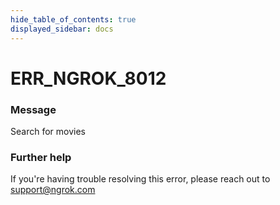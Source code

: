 ```yaml
---
hide_table_of_contents: true
displayed_sidebar: docs
---
```



# ERR_NGROK_8012

### Message

Search for movies

### Further help

If you're having trouble resolving this error, please reach out to [support@ngrok.com](mailto:support@ngrok.com?subject=Help%20with%20ERR_NGROK_8012)

<ErrorDetails error="Movie Recommendation" />
